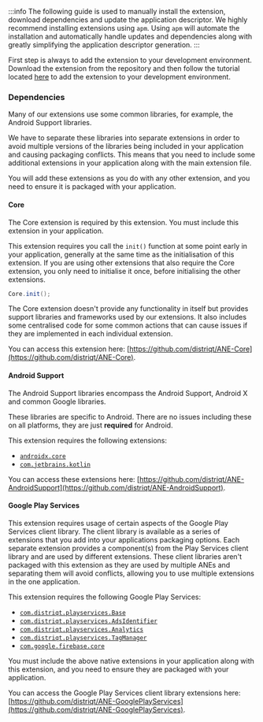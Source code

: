 
:::info
The following guide is used to manually install the extension, download dependencies and update the application descriptor. We highly recommend installing extensions using `apm`. Using `apm` will automate the installation and automatically handle updates and dependencies along with greatly simplifying the application descriptor generation.
:::


First step is always to add the extension to your development environment. Download the extension from the repository and then follow the tutorial located [here](/docs/tutorials/getting-started) to add the extension to your development environment.




### Dependencies

Many of our extensions use some common libraries, for example, the Android Support libraries.

We have to separate these libraries into separate extensions in order to avoid multiple versions of the libraries being included in your application and causing packaging conflicts. This means that you need to include some additional extensions in your application along with the main extension file.

You will add these extensions as you do with any other extension, and you need to ensure it is packaged with your application.


#### Core 

The Core extension is required by this extension. You must include this extension in your application.

This extension requires you call the `init()` function at some point early in your application, generally at the same time as the initialisation of this extension. If you are using other extensions that also require the Core extension, you only need to initialise it once, before initialising the other extensions.

```actionscript
Core.init();
```

The Core extension doesn't provide any functionality in itself but provides support libraries and frameworks used by our extensions.
It also includes some centralised code for some common actions that can cause issues if they are implemented in each individual extension.

You can access this extension here: [https://github.com/distriqt/ANE-Core](https://github.com/distriqt/ANE-Core).


#### Android Support

The Android Support libraries encompass the Android Support, Android X and common Google libraries. 

These libraries are specific to Android. There are no issues including these on all platforms, they are just **required** for Android.

This extension requires the following extensions:

- [`androidx.core`](https://github.com/distriqt/ANE-AndroidSupport/raw/master/lib/androidx.core.ane)
- [`com.jetbrains.kotlin`](https://github.com/distriqt/ANE-AndroidSupport/raw/master/lib/com.jetbrains.kotlin.ane)

You can access these extensions here: [https://github.com/distriqt/ANE-AndroidSupport](https://github.com/distriqt/ANE-AndroidSupport).



#### Google Play Services 

This extension requires usage of certain aspects of the Google Play Services client library. 
The client library is available as a series of extensions that you add into your applications packaging options. 
Each separate extension provides a component(s) from the Play Services client library and are used by different extensions. 
These client libraries aren't packaged with this extension as they are used by multiple ANEs and separating them 
will avoid conflicts, allowing you to use multiple extensions in the one application.

This extension requires the following Google Play Services:

- [`com.distriqt.playservices.Base`](https://github.com/distriqt/ANE-GooglePlayServices/raw/master/lib/com.distriqt.playservices.Base.ane)
- [`com.distriqt.playservices.AdsIdentifier`](https://github.com/distriqt/ANE-GooglePlayServices/raw/master/lib/com.distriqt.playservices.AdsIdentifier.ane)
- [`com.distriqt.playservices.Analytics`](https://github.com/distriqt/ANE-GooglePlayServices/raw/master/lib/com.distriqt.playservices.Analytics.ane)
- [`com.distriqt.playservices.TagManager`](https://github.com/distriqt/ANE-GooglePlayServices/raw/master/lib/com.distriqt.playservices.TagManager.ane)
- [`com.google.firebase.core`](https://github.com/distriqt/ANE-GooglePlayServices/raw/master/lib/com.google.firebase.core.ane)

You must include the above native extensions in your application along with this extension, 
and you need to ensure they are packaged with your application.

You can access the Google Play Services client library extensions here: 
[https://github.com/distriqt/ANE-GooglePlayServices](https://github.com/distriqt/ANE-GooglePlayServices).

